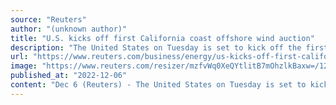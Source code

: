 ```yaml
---
source: "Reuters"
author: "(unknown author)"
title: "U.S. kicks off first California coast offshore wind auction"
description: "The United States on Tuesday is set to kick off the first sale of offshore wind development rights for waters off the coast of California, expanding the nascent domestic industry to the Pacific Ocean."
url: "https://www.reuters.com/business/energy/us-kicks-off-first-california-coast-offshore-wind-auction-2022-12-06/"
image: "https://www.reuters.com/resizer/mzfvWq0XeQYtlitB7mOhzlkBaxw=/1200x628/smart/filters:quality(80)/cloudfront-us-east-2.images.arcpublishing.com/reuters/VBCFSQ4KDRN5BJWR6LD3M5KHU4.jpg"
published_at: "2022-12-06"
content: "Dec 6 (Reuters) - The United States on Tuesday is set to kick off the first sale of offshore wind development rights for waters off the coast of California, expanding the nascent domestic industry to… [+2138 chars]"
---
```


